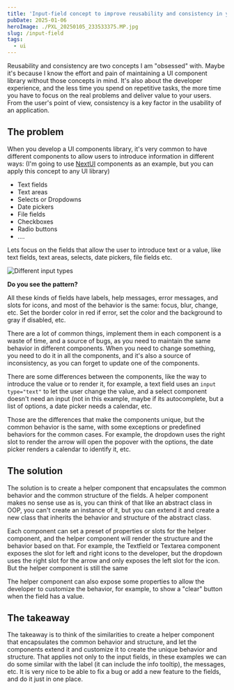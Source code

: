 ```yaml
---
title: 'Input-field concept to improve reusability and consistency in your form-related UI components'
pubDate: 2025-01-06
heroImage: ./PXL_20250105_233533375.MP.jpg
slug: /input-field
tags:
  - ui
---
```


Reusability and consistency are two concepts I am "obsessed" with. Maybe it's because I know the effort and pain of maintaining a UI component library without those concepts in mind. It's also about the developer experience, and the less time you spend on repetitive tasks, the more time you have to focus on the real problems and deliver value to your users. From the user's point of view, consistency is a key factor in the usability of an application.

## The problem

When you develop a UI components library, it's very common to have different components to allow users to introduce information in different ways: (I'm going to use [NextUI](https://nextui.org/) components as an example, but you can apply this concept to any UI library)

- Text fields
- Text areas
- Selects or Dropdowns
- Date pickers
- File fields
- Checkboxes
- Radio buttons
- ....

Lets focus on the fields that allow the user to introduce text or a value, like text fields, text areas, selects, date pickers, file fields etc.

![Different input types](input-types.png)

**Do you see the pattern?**

All these kinds of fields have labels, help messages, error messages, and slots for icons, and most of the behavior is the same: focus, blur, change, etc. Set the border color in red if error, set the color and the background to gray if disabled, etc.

There are a lot of common things, implement them in each component is a waste of time, and a source of bugs, as you need to maintain the same behavior in different components. When you need to change something, you need to do it in all the components, and it's also a source of inconsistency, as you can forget to update one of the components.

There are some differences between the components, like the way to introduce the value or to render it, for example, a text field uses an `input type="text"` to let the user change the value, and a select component doesn't need an input (not in this example, maybe if its autocomplete, but a list of options, a date picker needs a calendar, etc.

Those are the differences that make the components unique, but the common behavior is the same, with some exceptions or predefined behaviors for the common cases. For example, the dropdown uses the right slot to render the arrow will open the popover with the options, the date picker renders a calendar to identify it, etc.

## The solution

The solution is to create a helper component that encapsulates the common behavior and the common structure of the fields. A helper component makes no sense use as is, you can think of that like an abstract class in OOP, you can't create an instance of it, but you can extend it and create a new class that inherits the behavior and structure of the abstract class.

Each component can set a preset of properties or slots for the helper component, and the helper component will render the structure and the behavior based on that. For example, the Textfield or Textarea component exposes the slot for left and right icons to the developer, but the dropdown uses the right slot for the arrow and only exposes the left slot for the icon. But the helper component is still the same

The helper component can also expose some properties to allow the developer to customize the behavior, for example, to show a "clear" button when the field has a value.

## The takeaway

The takeaway is to think of the similarities to create a helper component that encapsulates the common behavior and structure, and let the components extend it and customize it to create the unique behavior and structure. That applies not only to the input fields, in these examples we can do some similar with the label (it can include the info tooltip), the messages, etc. It is very nice to be able to fix a bug or add a new feature to the fields, and do it just in one place.
